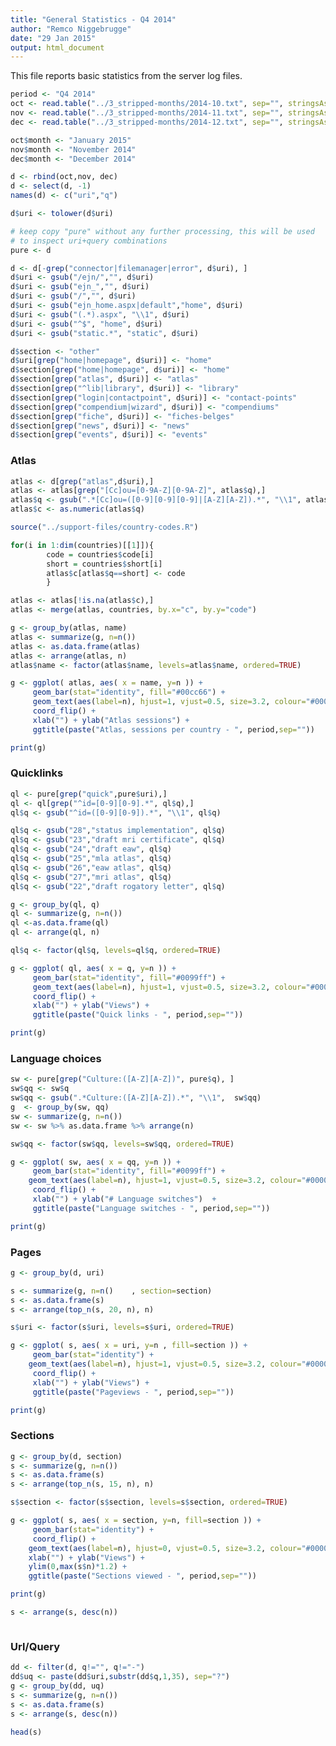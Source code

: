 ```yaml
---
title: "General Statistics - Q4 2014"
author: "Remco Niggebrugge"
date: "29 Jan 2015"
output: html_document
---
```


This file reports basic statistics from the server log files. 

<!-- 
```r
library(dplyr)
library(tidyr)
library(ggplot2)
```
-->

```r
period <- "Q4 2014"
oct <- read.table("../3_stripped-months/2014-10.txt", sep="", stringsAsFactors = F)
nov <- read.table("../3_stripped-months/2014-11.txt", sep="", stringsAsFactors = F)
dec <- read.table("../3_stripped-months/2014-12.txt", sep="", stringsAsFactors = F)

oct$month <- "January 2015"
nov$month <- "November 2014"
dec$month <- "December 2014"

d <- rbind(oct,nov, dec)
d <- select(d, -1)
names(d) <- c("uri","q")

d$uri <- tolower(d$uri)

# keep copy "pure" without any further processing, this will be used
# to inspect uri+query combinations
pure <- d

d <- d[-grep("connector|filemanager|error", d$uri), ]
d$uri <- gsub("/ejn/","", d$uri)
d$uri <- gsub("ejn_","", d$uri)
d$uri <- gsub("/","", d$uri)
d$uri <- gsub("ejn_home.aspx|default","home", d$uri)
d$uri <- gsub("(.*).aspx", "\\1", d$uri)
d$uri <- gsub("^$", "home", d$uri)
d$uri <- gsub("static.*", "static", d$uri)

d$section <- "other"
d$uri[grep("home|homepage", d$uri)] <- "home"
d$section[grep("home|homepage", d$uri)] <- "home"
d$section[grep("atlas", d$uri)] <- "atlas"
d$section[grep("^lib|library", d$uri)] <- "library"
d$section[grep("login|contactpoint", d$uri)] <- "contact-points"
d$section[grep("compendium|wizard", d$uri)] <- "compendiums"
d$section[grep("fiche", d$uri)] <- "fiches-belges"
d$section[grep("news", d$uri)] <- "news"
d$section[grep("events", d$uri)] <- "events"
```


### Atlas

```r
atlas <- d[grep("atlas",d$uri),]
atlas <- atlas[grep("[Cc]ou=[0-9A-Z][0-9A-Z]", atlas$q),]
atlas$q <- gsub(".*[Cc]ou=([0-9][0-9][0-9]|[A-Z][A-Z]).*", "\\1", atlas$q)
atlas$c <- as.numeric(atlas$q)

source("../support-files/country-codes.R")

for(i in 1:dim(countries)[[1]]){
        code = countries$code[i]
        short = countries$short[i]
        atlas$c[atlas$q==short] <- code
        }

atlas <- atlas[!is.na(atlas$c),]
atlas <- merge(atlas, countries, by.x="c", by.y="code")

g <- group_by(atlas, name)
atlas <- summarize(g, n=n())
atlas <- as.data.frame(atlas)
atlas <- arrange(atlas, n)
atlas$name <- factor(atlas$name, levels=atlas$name, ordered=TRUE)

g <- ggplot( atlas, aes( x = name, y=n )) +
     geom_bar(stat="identity", fill="#00cc66") +
     geom_text(aes(label=n), hjust=1, vjust=0.5, size=3.2, colour="#000066") +
     coord_flip() + 
     xlab("") + ylab("Atlas sessions") +
     ggtitle(paste("Atlas, sessions per country - ", period,sep=""))

print(g)
```


### Quicklinks

```r
ql <- pure[grep("quick",pure$uri),]
ql <- ql[grep("^id=[0-9][0-9].*", ql$q),]
ql$q <- gsub("^id=([0-9][0-9]).*", "\\1", ql$q)

ql$q <- gsub("28","status implementation", ql$q)
ql$q <- gsub("23","draft mri certificate", ql$q)
ql$q <- gsub("24","draft eaw", ql$q)
ql$q <- gsub("25","mla atlas", ql$q)
ql$q <- gsub("26","eaw atlas", ql$q)
ql$q <- gsub("27","mri atlas", ql$q)
ql$q <- gsub("22","draft rogatory letter", ql$q)

g <- group_by(ql, q)
ql <- summarize(g, n=n())
ql <-as.data.frame(ql)
ql <- arrange(ql, n)

ql$q <- factor(ql$q, levels=ql$q, ordered=TRUE)

g <- ggplot( ql, aes( x = q, y=n )) +
     geom_bar(stat="identity", fill="#0099ff") +
     geom_text(aes(label=n), hjust=1, vjust=0.5, size=3.2, colour="#000066") +
     coord_flip() + 
     xlab("") + ylab("Views") +
     ggtitle(paste("Quick links - ", period,sep=""))

print(g)
```


### Language choices

```r
sw <- pure[grep("Culture:([A-Z][A-Z])", pure$q), ]
sw$qq <- sw$q
sw$qq <- gsub(".*Culture:([A-Z][A-Z]).*", "\\1",  sw$qq)
g  <- group_by(sw, qq)
sw <- summarize(g, n=n())
sw <- sw %>% as.data.frame %>% arrange(n)

sw$qq <- factor(sw$qq, levels=sw$qq, ordered=TRUE)

g <- ggplot( sw, aes( x = qq, y=n )) +
     geom_bar(stat="identity", fill="#0099ff") +
    geom_text(aes(label=n), hjust=1, vjust=0.5, size=3.2, colour="#000066") +
     coord_flip() + 
     xlab("") + ylab("# Language switches")  + 
     ggtitle(paste("Language switches - ", period,sep=""))

print(g)
```


### Pages

```r
g <- group_by(d, uri)

s <- summarize(g, n=n()    , section=section)
s <- as.data.frame(s)
s <- arrange(top_n(s, 20, n), n)

s$uri <- factor(s$uri, levels=s$uri, ordered=TRUE)

g <- ggplot( s, aes( x = uri, y=n , fill=section )) +
     geom_bar(stat="identity") +
    geom_text(aes(label=n), hjust=1, vjust=0.5, size=3.2, colour="#000066") +
     coord_flip() + 
     xlab("") + ylab("Views") +
     ggtitle(paste("Pageviews - ", period,sep=""))

print(g)

```


### Sections

```r
g <- group_by(d, section)
s <- summarize(g, n=n())
s <- as.data.frame(s)
s <- arrange(top_n(s, 15, n), n)

s$section <- factor(s$section, levels=s$section, ordered=TRUE)

g <- ggplot( s, aes( x = section, y=n, fill=section )) +
     geom_bar(stat="identity") +
     coord_flip() + 
    geom_text(aes(label=n), hjust=0, vjust=0.5, size=3.2, colour="#000099") +
    xlab("") + ylab("Views") +
    ylim(0,max(s$n)*1.2) +
    ggtitle(paste("Sections viewed - ", period,sep=""))

print(g)

s <- arrange(s, desc(n))



```


### Url/Query

```r
dd <- filter(d, q!="", q!="-")
dd$uq <- paste(dd$uri,substr(dd$q,1,35), sep="?")
g <- group_by(dd, uq)
s <- summarize(g, n=n())
s <- as.data.frame(s)
s <- arrange(s, desc(n))

head(s)


```